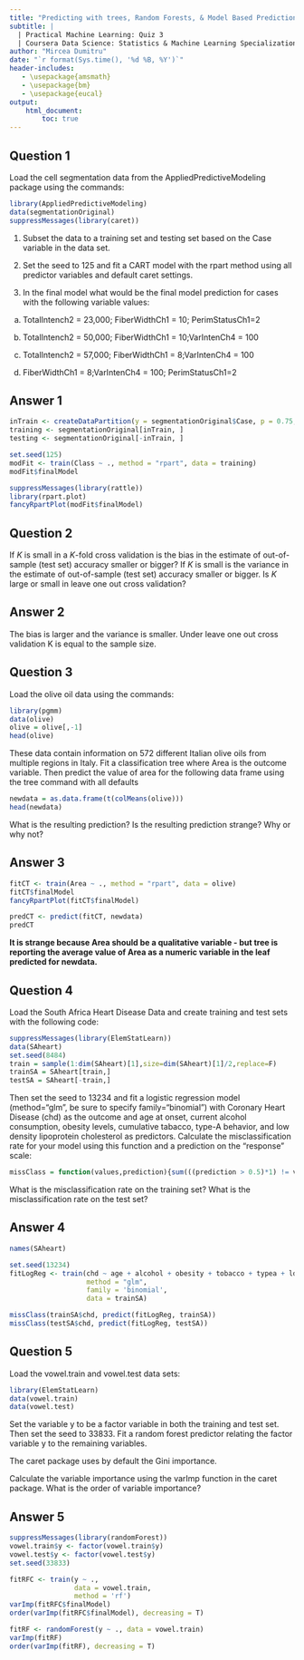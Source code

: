 ```yaml
---
title: "Predicting with trees, Random Forests, & Model Based Predictions"
subtitle: |
  | Practical Machine Learning: Quiz 3
  | Coursera Data Science: Statistics & Machine Learning Specialization
author: "Mircea Dumitru"
date: "`r format(Sys.time(), '%d %B, %Y')`"
header-includes:
   - \usepackage{amsmath}
   - \usepackage{bm}
   - \usepackage{eucal}
output: 
    html_document:
        toc: true
---
```


<style>
r { color: Red }
o { color: Orange }
g { color: Green }
</style>



## Question 1

Load the cell segmentation data from the AppliedPredictiveModeling package using the commands:

```r
library(AppliedPredictiveModeling)
data(segmentationOriginal)
suppressMessages(library(caret))
```

1. Subset the data to a training set and testing set based on the Case variable in the data set. 

2. Set the seed to 125 and fit a CART model with the rpart method using all predictor variables and default caret settings. 

3. In the final model what would be the final model prediction for cases with the following variable values:

a. TotalIntench2 = 23,000; FiberWidthCh1 = 10; PerimStatusCh1=2 

b. TotalIntench2 = 50,000; FiberWidthCh1 = 10;VarIntenCh4 = 100 

c. TotalIntench2 = 57,000; FiberWidthCh1 = 8;VarIntenCh4 = 100 

d. FiberWidthCh1 = 8;VarIntenCh4 = 100; PerimStatusCh1=2 

## Answer 1

```r
inTrain <- createDataPartition(y = segmentationOriginal$Case, p = 0.75, list = FALSE)
training <- segmentationOriginal[inTrain, ]
testing <- segmentationOriginal[-inTrain, ]
```


```r
set.seed(125)
modFit <- train(Class ~ ., method = "rpart", data = training)
modFit$finalModel
```

```r
suppressMessages(library(rattle))
library(rpart.plot)
fancyRpartPlot(modFit$finalModel)
```

## Question 2

If $K$ is small in a $K$-fold cross validation is the bias in the estimate of out-of-sample (test set) accuracy smaller or bigger? If $K$ is small is the variance in the estimate of out-of-sample (test set) accuracy smaller or bigger. Is $K$ large or small in leave one out cross validation? 


## Answer 2

The bias is larger and the variance is smaller. Under leave one out cross validation K is equal to the sample size. 

## Question 3

Load the olive oil data using the commands:

```r
library(pgmm)
data(olive)
olive = olive[,-1]
head(olive)
```

These data contain information on 572 different Italian olive oils from multiple regions in Italy. Fit a classification tree where Area is the outcome variable. Then predict the value of area for the following data frame using the tree command with all defaults

```r
newdata = as.data.frame(t(colMeans(olive)))
head(newdata)
```

What is the resulting prediction? Is the resulting prediction strange? Why or why not?

## Answer 3

```r
fitCT <- train(Area ~ ., method = "rpart", data = olive)
fitCT$finalModel
fancyRpartPlot(fitCT$finalModel)
```

```r
predCT <- predict(fitCT, newdata)
predCT
```

**It is strange because Area should be a qualitative variable - but tree is reporting the average value of Area as a numeric variable in the leaf predicted for newdata.**

## Question 4

Load the South Africa Heart Disease Data and create training and test sets with the following code:
```r
suppressMessages(library(ElemStatLearn))
data(SAheart)
set.seed(8484)
train = sample(1:dim(SAheart)[1],size=dim(SAheart)[1]/2,replace=F)
trainSA = SAheart[train,]
testSA = SAheart[-train,]
```

Then set the seed to 13234 and fit a logistic regression model  (method="glm", be sure to specify family="binomial") with Coronary Heart Disease (chd) as the outcome and age at onset, current alcohol consumption, obesity levels, cumulative tabacco, type-A behavior, and low density lipoprotein cholesterol as predictors. Calculate the misclassification rate for your model using this function and a prediction on the "response" scale:

```r
missClass = function(values,prediction){sum(((prediction > 0.5)*1) != values)/length(values)}
```

What is the misclassification rate on the training set? What is the misclassification rate on the test set? 

## Answer 4

```r
names(SAheart)
```

```r
set.seed(13234)
fitLogReg <- train(chd ~ age + alcohol + obesity + tobacco + typea + ldl, 
                   method = "glm", 
                   family = 'binomial',
                   data = trainSA)
```

```r
missClass(trainSA$chd, predict(fitLogReg, trainSA))
missClass(testSA$chd, predict(fitLogReg, testSA))
```

## Question 5

Load the vowel.train and vowel.test data sets:

```r
library(ElemStatLearn)
data(vowel.train)
data(vowel.test)
```

Set the variable y to be a factor variable in both the training and test set. Then set the seed to 33833. Fit a random forest predictor relating the factor variable y to the remaining variables.

The caret package uses by default the Gini importance. 

Calculate the variable importance using the varImp function in the caret package. What is the order of variable importance?

## Answer 5
```r
suppressMessages(library(randomForest))
vowel.train$y <- factor(vowel.train$y)
vowel.test$y <- factor(vowel.test$y)
set.seed(33833)

fitRFC <- train(y ~ .,
                data = vowel.train,
                method = 'rf')
varImp(fitRFC$finalModel)
order(varImp(fitRFC$finalModel), decreasing = T)

fitRF <- randomForest(y ~ ., data = vowel.train)
varImp(fitRF)
order(varImp(fitRF), decreasing = T)
```